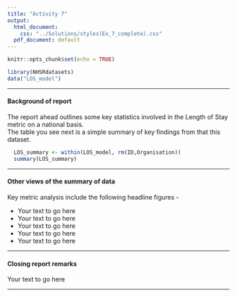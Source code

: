 ```yaml
---
title: "Activity 7"
output:
  html_document:
    css: "../Solutions/styles(Ex_7_complete).css"
  pdf_document: default
---
```


```r
knitr::opts_chunk$set(echo = TRUE)
```

```r
library(NHSRdatasets)
data("LOS_model")
```

***

####  Background of report

<section>

<span>
  The report ahead outlines some key statistics involved in the Length of Stay metric on a national basis.    
  The table you see next is a simple summary of key findings from that this dataset.  
</span> 
  
```r
  LOS_summary <- within(LOS_model, rm(ID,Organisation)) 
  summary(LOS_summary)
```

</section>
*** 

#### Other views of the summary of data

<section>

<span>
Key metric analysis include the following headline figures -
</span>
  
<body class="listformat">
- Your text to go here
- Your text to go here
- Your text to go here
- Your text to go here
- Your text to go here
</body>

</section>

***

#### Closing report remarks 

<section>

Your text to go here 

</section>

***

</body> 





